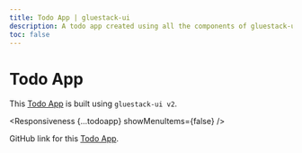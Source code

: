 ```yaml
---
title: Todo App | gluestack-ui
description: A todo app created using all the components of gluestack-ui v2
toc: false
---
```



<Meta title="with-nativewind/Apps/Todo App" />

# Todo App

This [Todo App](https://gluestack-ui-todo-example-app-git-main-gluestack.vercel.app/) is built using `gluestack-ui v2`.

<Responsiveness {...todoapp} showMenuItems={false} />

GitHub link for this [Todo App](https://github.com/gluestack/gluestack-ui-todo-example-app).

